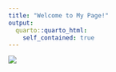 ```yaml
---
title: "Welcome to My Page!"
output:
  quarto::quarto_html:
    self_contained: true
---
```


![](wtp.png)
